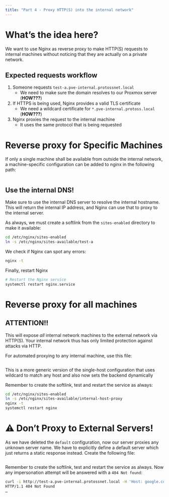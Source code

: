```yaml
---
title: "Part 4 - Proxy HTTP(S) into the internal network"
---
```


# What's the idea here?
We want to use Nginx as reverse proxy to make HTTP(S) requests to internal machines without noticing that they are actually on a private network.

## Expected requests workflow

1.  Someone requests `test-a.pve-internal.protossnet.local`
    *   We need to make sure the domain resolves to our Proxmox server (**HOW???**)
1.  If HTTPS is being used, Nginx provides a valid TLS certificate
    *   We need a wildcard certificate for `*.pve-internal.protoss.local` (**HOW???**)
1.  Nginx proxies the request to the internal machine
    *   It uses the same protocol that is being requested

# Reverse proxy for Specific Machines
If only a single machine shall be available from outside the internal network, a machine-specific configuration can be added to nginx in the following path:

```.py
```

:::{.callout-important}
## Use the internal DNS!
Make sure to use the internal DNS server to resolve the internal hostname. This will return the internal IP address, and Nginx can use that to proxy to the internal server.
:::

As always, we must create a softlink from the `sites-enabled` directory to make it available:

```bash
cd /etc/nginx/sites-enabled
ln -s /etc/nginx/sites-available/test-a
```

We check if Nginx can spot any errors:
```bash
nginx -t

```

Finally, restart Nginx
```bash
# Restart the Nginx service
systemctl restart nginx.service
```

# Reverse proxy for all machines

:::{.callout-warning}
## ATTENTION!!
This will expose _all_ internal network machines to the external network via HTTP(S). Your internal network thus has only limited protection against attacks via HTTP.
:::

For automated proxying to any internal machine, use this file:

```.py
```

This is a more generic version of the single-host configuration that uses wildcard to match any host and also now sets the backend dynamically

Remember to create the softlink, test and restart the service as always:

```bash
cd /etc/nginx/sites-enabled
ln -s /etc/nginx/sites-available/internal-host-proxy
nginx -t
systemctl restart nginx
```

# ⚠ Don't Proxy to External Servers!
As we have deleted the `default` configuration, now our server proxies any unknown server name. We have to explicitly define a default server which just returns a static response instead. Create the following file:

```.py
```

Remember to create the softlink, test and restart the service as always. Now any impersonation attempt will be answered with a `404 Not found`:

```bash
curl -i http://test-a.pve-internal.protossnet.local -H 'Host: google.com'
HTTP/1.1 404 Not Found
…
```